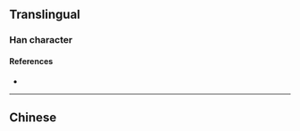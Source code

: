{{also|濁}}
{{character info/new}}
==Translingual==

===Han character===
{{Han char|rn=85|rad=水|as=06|sn=9|four=|canj=ELMI|ids=⿰氵虫}}

====References====
* {{Han ref|kx=0623.171|hdz=31607.010|uh=6D4A|ud=27978}}

----

==Chinese==
{{zh-see|濁}}